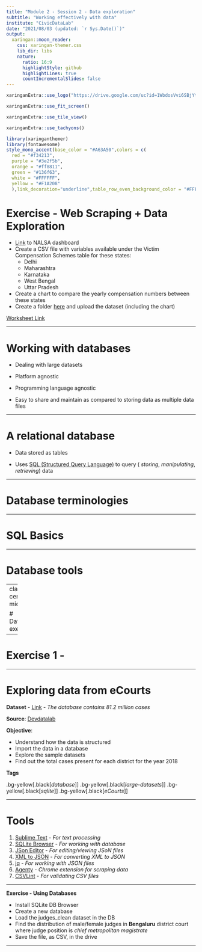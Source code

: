 ```yaml
---
title: "Module 2 - Session 2 - Data exploration"
subtitle: "Working effectively with data"
institute: "CivicDataLab"
date: "2021/08/03 (updated: `r Sys.Date()`)"
output:
  xaringan::moon_reader:
    css: xaringan-themer.css
    lib_dir: libs
    nature:
      ratio: 16:9
      highlightStyle: github
      highlightLines: true
      countIncrementalSlides: false
---
```


```r
xaringanExtra::use_logo("https://drive.google.com/uc?id=1WbdosVvi6SBjYtEF6kHj-f0wotdHMRgw",link_url = "https://civicdatalab.in",exclude_class = NULL)
```

```r
xaringanExtra::use_fit_screen()
```

```r
xaringanExtra::use_tile_view()
```

```r
xaringanExtra::use_tachyons()
```

```r
library(xaringanthemer)
library(fontawesome)
style_mono_accent(base_color = "#A63A50",colors = c(
  red = "#f34213",
  purple = "#3e2f5b",
  orange = "#ff8811",
  green = "#136f63",
  white = "#FFFFFF",
  yellow = "#F1A208"
  ),link_decoration="underline",table_row_even_background_color = "#FFFFFF")

```


# Exercise - Web Scraping + Data Exploration

- [Link](https://nalsa.gov.in/dashboard/) to NALSA dashboard
- Create a CSV file with variables available under the Victim Compensation Schemes table for these states: 
    - Delhi
    - Maharashtra
    - Karnataka
    - West Bengal
    - Uttar Pradesh
- Create a chart to compare the yearly compensation numbers between these states
- Create a folder [here](https://drive.google.com/drive/u/0/folders/1W1t0j1NETZDQ5F7j7Ts6tDNiMQUTKGXD) and upload the dataset (including the chart) 

[Worksheet Link](https://docs.google.com/spreadsheets/d/1IEit4GN7w_d-a855qpa3_eq_J7PnVV5wL0OGu1_OXjo/edit#gid=199180986)

---

# Working with databases


- Dealing with large datasets

- Platform agnostic

- Programming language agnostic

- Easy to share and maintain as compared to storing data as multiple data files

---

# A relational database

- Data stored as tables

- Uses [SQL (Structured Query Language)](https://www.w3schools.com/sql/) to query ( _storing_, _manipulating_, _retrieving_) data


---

# Database terminologies

---

# SQL Basics

---

# Database tools

---
class: center, middle

# Database exercises

---

# Exercise 1 - 

---

# Exploring data from eCourts

**Dataset** - [Link](https://www.dropbox.com/sh/hkcde3z2l1h9mq1/AADRe-BuBQ92ozAJiG7YERdCa?dl=0) - _The database contains 81.2 million cases_

**Source**: [Devdatalab](http://www.devdatalab.org/judicial-data)

**Objective**:

- Understand how the data is structured
- Import the data in a database
- Explore the sample datasets
- Find out the total cases present for each district for the year 2018

**Tags**

.bg-yellow[.black[_database_]]  .bg-yellow[.black[_large-datasets_]]  .bg-yellow[.black[_sqlite_]]  .bg-yellow[.black[_eCourts_]]  

---

# Tools 

1. [Sublime Text](https://www.sublimetext.com/) - _For text processing_
2. [SQLite Browser](https://sqlitebrowser.org/) - _For working with database_
3. [JSon Editor](https://jsoneditoronline.org/) - _For editing/viewing JSoN files_
4. [XML to JSON](https://codebeautify.org/xmltojson) - _For converting XML to JSON_
5. [jq](https://stedolan.github.io/jq/) - _For working with JSON files_
6. [Agenty](https://chrome.google.com/webstore/detail/agenty-advanced-web-scrap/gpolcofcjjiooogejfbaamdgmgfehgff) - _Chrome extension for scraping data_
7. [CSVLint](https://csvlint.io/) - _For validating CSV files_

---

**Exercise - Using Databases**

- Install SQLite DB Browser
- Create a new database
- Load the judges_clean dataset in the DB
- Find the distribution of male/female judges in **Bengaluru** district court where judge position is _chief metropolitan magistrate_
- Save the file, as CSV, in the drive

---

